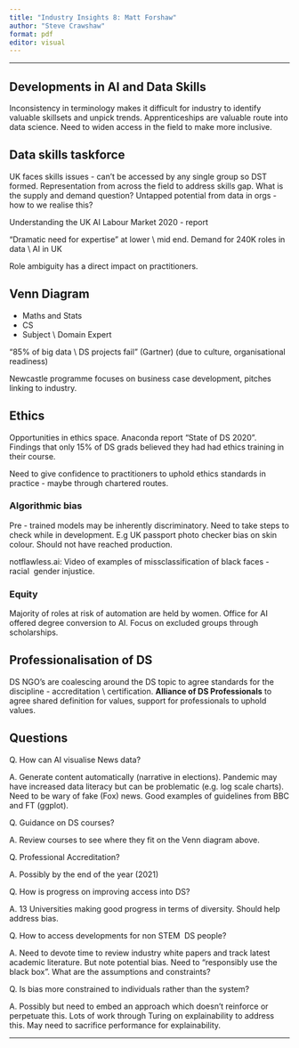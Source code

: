 ```yaml
---
title: "Industry Insights 8: Matt Forshaw"
author: "Steve Crawshaw"
format: pdf
editor: visual
---
```


------------------------------------------------------------------------

## Developments in AI and Data Skills

Inconsistency in terminology makes it difficult for industry to identify valuable skillsets and unpick trends. Apprenticeships are valuable route into data science. Need to widen access in the field to make more inclusive.

## Data skills taskforce

UK faces skills issues - can't be accessed by any single group so DST formed. Representation from across the field to address skills gap. What is the supply and demand question? Untapped potential from data in orgs - how to we realise this?

Understanding the UK AI Labour Market 2020 - report

"Dramatic need for expertise" at lower \\ mid end. Demand for 240K roles in data \\ AI in UK

Role ambiguity has a direct impact on practitioners.

## Venn Diagram

-   Maths and Stats
-   CS
-   Subject \\ Domain Expert

"85% of big data \\ DS projects fail" (Gartner) (due to culture, organisational readiness)

Newcastle programme focuses on business case development, pitches linking to industry.

## Ethics

Opportunities in ethics space. Anaconda report "State of DS 2020". Findings that only 15% of DS grads believed they had had ethics training in their course.

Need to give confidence to practitioners to uphold ethics standards in practice - maybe through chartered routes.

### Algorithmic bias

Pre - trained models may be inherently discriminatory. Need to take steps to check while in development. E.g UK passport photo checker bias on skin colour. Should not have reached production.

notflawless.ai: Video of examples of missclassification of black faces - racial  gender injustice.

### Equity

Majority of roles at risk of automation are held by women. Office for AI offered degree conversion to AI. Focus on excluded groups through scholarships.

## Professionalisation of DS

DS NGO's are coalescing around the DS topic to agree standards for the discipline - accreditation \\ certification. **Alliance of DS Professionals** to agree shared definition for values, support for professionals to uphold values.

## Questions

Q. How can AI visualise News data?

A. Generate content automatically (narrative in elections). Pandemic may have increased data literacy but can be problematic (e.g. log scale charts). Need to be wary of fake (Fox) news. Good examples of guidelines from BBC and FT (ggplot).

Q. Guidance on DS courses?

A. Review courses to see where they fit on the Venn diagram above.

Q. Professional Accreditation?

A. Possibly by the end of the year (2021)

Q. How is progress on improving access into DS?

A. 13 Universities making good progress in terms of diversity. Should help address bias.

Q. How to access developments for non STEM  DS people?

A. Need to devote time to review industry white papers and track latest academic literature. But note potential bias. Need to "responsibly use the black box". What are the assumptions and constraints?

Q. Is bias more constrained to individuals rather than the system?

A. Possibly but need to embed an approach which doesn't reinforce or perpetuate this. Lots of work through Turing on explainability to address this. May need to sacrifice performance for explainability.

------------------------------------------------------------------------
